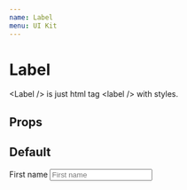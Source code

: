 ```yaml
---
name: Label
menu: UI Kit
---
```



# Label

\<Label \/> is just html tag \<label \/> with styles.

## Props

<PropsTable of={Label} />

## Default

<Playground>
  <div style={{ fontSize: '14px' }}>
    <Label htmlFor="first-name" style={{ marginBottom: '6px' }}>
      First name
    </Label>
    <Input id="first-name" placeholder="First name" width="full" />
  </div>
</Playground>
